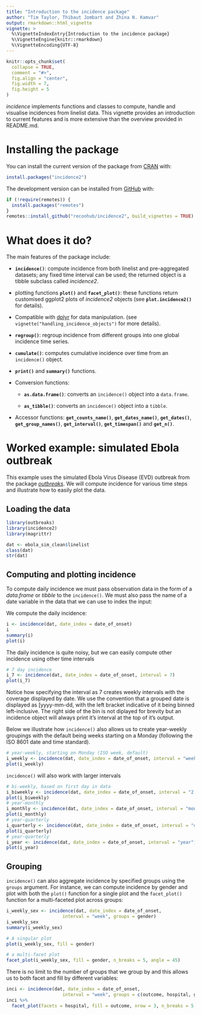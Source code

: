 ```yaml
---
title: "Introduction to the incidence package"
author: "Tim Taylor, Thibaut Jombart and Zhina N. Kamvar"
output: rmarkdown::html_vignette
vignette: >
  %\VignetteIndexEntry{Introduction to the incidence package}
  %\VignetteEngine{knitr::rmarkdown}
  %\VignetteEncoding{UTF-8}
---
```


```r
knitr::opts_chunk$set(
  collapse = TRUE,
  comment = "#>",
  fig.align = "center",
  fig.width = 7,
  fig.height = 5
)
```

*incidence* implements functions and classes to compute, handle and visualise 
incidences from linelist data. This vignette provides an introduction to current
features and is more extensive than the overview provided in README.md.


# Installing the package

You can install the current version of the package from 
[CRAN](https://cran.r-project.org/) with:

```r
install.packages("incidence2")
```

The development version can be installed from [GitHub](https://github.com/) with:

```r
if (!require(remotes)) {
  install.packages("remotes")
}
remotes::install_github("reconhub/incidence2", build_vignettes = TRUE)
```


# What does it do?

The main features of the package include:

- **`incidence()`**: compute incidence from both linelist and pre-aggregated
  datasets; any fixed time interval can be used; the returned object is a 
  tibble subclass called *incidence2*.

- plotting functions **`plot()`** and **`facet_plot()`**: these functions
  return customised ggplot2 plots of *incidence2* objects 
  (see **`plot.incidence2()`** for details).

- Compatible with [dplyr](https://dplyr.tidyverse.org/) for data manipulation.
  (see `vignette("handling_incidence_objects")` for more details).

- **`regroup()`**: regroup incidence from different groups into one global incidence
  time series.

- **`cumulate()`**: computes cumulative incidence over time from an `incidence()`
  object.

- **`print()`** and **`summary()`** functions.

- Conversion functions:
    
    - **`as.data.frame()`**: converts an `incidence()` object into a `data.frame`.
    
    - **`as_tibble()`**: converts an `incidence()` object into a `tibble`.

- Accessor functions: **`get_counts_name()`**, **`get_dates_name()`**,
  **`get_dates()`**, **`get_group_names()`**, **`get_interval()`**, 
  **`get_timespan()`** and  **`get_n()`**.


# Worked example: simulated Ebola outbreak

This example uses the simulated Ebola Virus Disease (EVD) outbreak from the package
[*outbreaks*](https://github.com/reconhub/outbreaks). We will compute incidence
for various time steps and illustrate how to easily plot the data.

## Loading the data

```r
library(outbreaks)
library(incidence2)
library(magrittr)

dat <- ebola_sim_clean$linelist
class(dat)
str(dat)
```

## Computing and plotting incidence
To compute daily incidence we must pass observation data in the form of a
*data.frame* or *tibble* to the `incidence()`. We must also pass the name of
a date variable in the data that we can use to index the input:

We compute the daily incidence:
```r
i <- incidence(dat, date_index = date_of_onset)
i
summary(i)
plot(i)
```

The daily incidence is quite noisy, but we can easily compute other incidence
using other time intervals

```r

# 7 day incidence
i_7 <- incidence(dat, date_index = date_of_onset, interval = 7)
plot(i_7)
```
Notice how specifying the interval as 7 creates weekly intervals with the
coverage displayed by date. We use the convention that a grouped date is
displayed as [yyyy-mm-dd, with the left bracket indicative of it being binned
left-inclusive. The right side of the bin is not diplayed for brevity but an
incidence object will always print it’s interval at the top of it’s output.

Below we illustrate how `incidence()` also allows us to create year-weekly
groupings with the default being weeks starting on a Monday (following the ISO
8601 date and time standard).

```r

# year-weekly, starting on Monday (ISO week, default)
i_weekly <- incidence(dat, date_index = date_of_onset, interval = "week")
plot(i_weekly)

```

`incidence()` will also work with larger intervals

```r
# bi-weekly, based on first day in data
i_biweekly <- incidence(dat, date_index = date_of_onset, interval = "2 weeks")
plot(i_biweekly)
# year-monthly
i_monthly <- incidence(dat, date_index = date_of_onset, interval = "month")
plot(i_monthly)
# year-quarterly
i_quarterly <- incidence(dat, date_index = date_of_onset, interval = "quarter")
plot(i_quarterly)
# year-quarterly
i_year <- incidence(dat, date_index = date_of_onset, interval = "year")
plot(i_year)
```

## Grouping
`incidence()` can also aggregate incidence by specified groups using the
`groups` argument. For instance, we can compute incidence by gender and plot
with both the `plot()` function for a single plot and the `facet_plot()`
function for a multi-faceted plot across groups:

```r
i_weekly_sex <- incidence(dat, date_index = date_of_onset,
                     interval = "week", groups = gender)
i_weekly_sex
summary(i_weekly_sex)

# A singular plot
plot(i_weekly_sex, fill = gender)

# a multi-facet plot
facet_plot(i_weekly_sex, fill = gender, n_breaks = 5, angle = 45)
```

There is no limit to the number of groups that we group by and this allows
us to both facet and fill by different variables:
```r
inci <- incidence(dat, date_index = date_of_onset,
                     interval = "week", groups = c(outcome, hospital, gender))
inci %>% 
  facet_plot(facets = hospital, fill = outcome, nrow = 3, n_breaks = 5, angle = 45)
```
